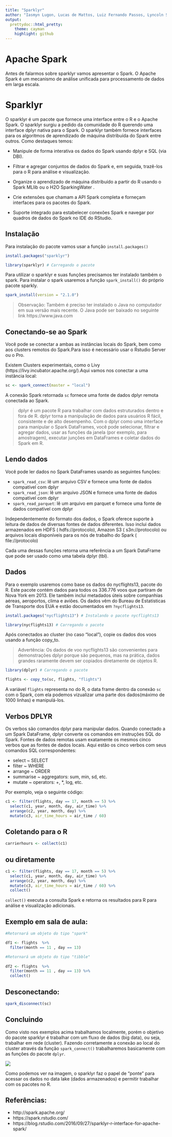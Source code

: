 ---
title: "Sparklyr"
author: "Iasmyn Lugon, Lucas de Mattos, Luiz Fernando Passos, Lyncoln Sousa, Marcson Azevedo"
output:
  prettydoc::html_pretty:
    theme: cayman
    highlight: github
---

# Apache Spark

Antes de falarmos sobre sparklyr vamos apresentar o Spark. O Apache Spark é um mecanismo de análise unificada para processamento de dados em larga escala.


# Sparklyr

O sparklyr é um pacote que fornece uma interface entre o R e o Apache Spark. O sparklyr surgiu a pedido da comunidade do R querendo uma interface dplyr nativa para o Spark. O sparklyr também fornece interfaces para os algoritmos de aprendizado de máquina distribuída do Spark entre outros. Como destaques temos:

+ Manipule de forma interativa os dados do Spark usando dplyr e SQL (via DBI).

+ Filtrar e agregar conjuntos de dados do Spark e, em seguida, trazê-los para o R para análise e visualização.

+ Organize o aprendizado de máquina distribuído a partir do R usando o Spark MLlib ou o H2O SparkingWater .

+ Crie extensões que chamam a API Spark completa e forneçam interfaces para os pacotes do Spark.

+ Suporte integrado para estabelecer conexões Spark e navegar por quadros de dados do Spark no IDE do RStudio.

## Instalação 

Para instalação do pacote vamos usar a função `install.packages()`

```{r eval=F}
install.packages("sparklyr")
```

```{r eval=F}
library(sparklyr) # Carregando o pacote
```

Para utilizar o sparklyr e suas funções precisamos ter instalado também o spark. Para instalar o spark usaremos a função `spark_install()` do próprio pacote sparkly.

```{r eval=F}
spark_install(version = "2.1.0")
```

> Observação: Também é preciso ter instalado o Java no computador em sua versão mais recente. O Java pode ser baixado no seguinte link https://www.java.com

## Conectando-se ao Spark

Você pode se conectar a ambas as instâncias locais do Spark, bem como aos clusters remotos do Spark.Para isso é necessário usar o Rstudio Server ou o Pro.

Existem Clusters experimentais, como o Livy (https://livy.incubator.apache.org/).Aqui vamos nos conectar a uma instância local:

```{r eval=F}
sc <- spark_connect(master = "local")
```

A conexão Spark retornada `sc` fornece uma fonte de dados dplyr remota conectada ao Spark.

> dplyr é um pacote R para trabalhar com dados estruturados dentro e fora de R. dplyr torna a manipulação de dados para usuários R fácil, consistente e de alto desempenho. Com o dplyr como uma interface para manipular o Spark DataFrames, você pode selecionar, filtrar e agregar dados, usar as funções da janela (por exemplo, para amostragem), executar junções em DataFrames e coletar dados do Spark em R.

## Lendo dados

Você pode ler dados no Spark DataFrames usando as seguintes funções:

+ `spark_read_csv`: lê um arquivo CSV e fornece uma fonte de dados compatível com dplyr
+ `spark_read_json`: lê um arquivo JSON e fornece uma fonte de dados compatível com dplyr
+ `spark_read_parquet`: lê um arquivo em parquet e fornece uma fonte de dados compatível com dplyr

Independentemente do formato dos dados, o Spark oferece suporte à leitura de dados de diversas fontes de dados diferentes. Isso inclui dados armazenados em HDFS ( hdfs://protocolo), Amazon S3 ( s3n://protocolo) ou arquivos locais disponíveis para os nós de trabalho do Spark ( file://protocolo)

Cada uma dessas funções retorna uma referência a um Spark DataFrame que pode ser usado como uma tabela dplyr (tbl).

## Dados

Para o exemplo usaremos como base os dados do nycflights13, pacote do R. Este pacote contém dados para todos os 336.776 voos que partiram de Nova York em 2013. Ele também inclui metadados úteis sobre companhias aéreas, aeroportos, clima e aviões. Os dados vêm do Bureau de Estatísticas de Transporte dos EUA e estão documentados em `?nycflights13`.

```{r eval=F}
install.packages("nycflights13") # Instalando o pacote nycflights13
```

```{r eval=F}
library(nycflights13) # Carregando o pacote
```

Após conectados ao cluster (no caso "local"), copie os dados dos voos usando a função copy_to.

> Advertência: Os dados de voo nycflights13 são convenientes para demonstrações dplyr porque são pequenos, mas na prática, dados grandes raramente devem ser copiados diretamente de objetos R.

```{r eval=F}
library(dplyr) # Carregando o pacote
```

```{r eval=F}
flights <- copy_to(sc, flights, "flights")
```

A variável `flights` representa no do R, o data frame dentro da conexão `sc` com o Spark, com ela podemos vizualizar uma parte dos dados(máximo de 1000 linhas) e manipulá-los.

## Verbos DPLYR

Os verbos são comandos dplyr para manipular dados. Quando conectado a um Spark DataFrame, dplyr converte os comandos em instruções SQL do Spark. Fontes de dados remotas usam exatamente os mesmos cinco verbos que as fontes de dados locais. Aqui estão os cinco verbos com seus comandos SQL correspondentes:

+ select ~ SELECT
+ filter ~ WHERE
+ arrange ~ ORDER
+ summarise ~ aggregators: sum, min, sd, etc.
+ mutate ~ operators: +, *, log, etc.

Por exemplo, veja o seguinte código:

```{r eval=F}
c1 <- filter(flights, day == 17, month == 5) %>% 
  select(c1, year, month, day, air_time) %>% 
  arrange(c2, year, month, day) %>% 
  mutate(c3, air_time_hours = air_time / 60)
```

## Coletando para o R

```{r eval=F}
carrierhours <- collect(c1)
```

## ou diretamente
```{r eval=F}
c1 <- filter(flights, day == 17, month == 5) %>%
  select(c1, year, month, day, air_time) %>%
  arrange(c2, year, month, day) %>% 
  mutate(c3, air_time_hours = air_time / 60) %>%
  collect()
```

`collect()` executa a consulta Spark e retorna os resultados para R para análise e visualização adicionais.

## Exemplo em sala de aula: 
```{r eval=F}
#Retornará um objeto do tipo "spark"

df1 <- flights  %>% 
  filter(month == 11 , day == 13)

#Retornará um objeto do tipo "tibble"
  
df2 <- flights  %>% 
  filter(month == 11 , day == 13) %>% 
  collect()
```

## Desconectando: 

```{r eval=F}
spark_disconnect(sc)
```

## Concluindo

Como visto nos exemplos acima trabalhamos localmente, porém o objetivo do pacote sparklyr é trabalhar com um fluxo de dados (big data), ou seja, trabalhar em rede (cluster). Fazendo corretamente a conexão ao local do cluster através da função `spark_connect()` trabalharemos basicamente com as funções do pacote `dplyr`.

![](man/figures/fig6.png)

Como podemos ver na imagem, o sparklyr faz o papel de "ponte" para acessar os dados no data lake (dados armazenados) e permitir trabalhar com os pacotes no R.


## Referências:

+ http://spark.apache.org/
+ https://spark.rstudio.com/
+ https://blog.rstudio.com/2016/09/27/sparklyr-r-interface-for-apache-spark/












